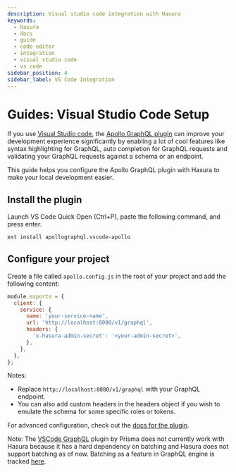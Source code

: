 ```yaml
---
description: Visual studio code integration with Hasura
keywords:
  - hasura
  - docs
  - guide
  - code editor
  - integration
  - visual studio code
  - vs code
sidebar_position: 4
sidebar_label: VS Code Integration
---
```


# Guides: Visual Studio Code Setup

If you use [Visual Studio code](https://code.visualstudio.com/), the
[Apollo GraphQL plugin](https://marketplace.visualstudio.com/items?itemName=apollographql.vscode-apollo) can improve
your development experience significantly by enabling a lot of cool features like syntax highlighting for GraphQL, auto
completion for GraphQL requests and validating your GraphQL requests against a schema or an endpoint.

This guide helps you configure the Apollo GraphQL plugin with Hasura to make your local development easier.

## Install the plugin

Launch VS Code Quick Open (Ctrl+P), paste the following command, and press enter.

```bash
ext install apollographql.vscode-apollo
```

## Configure your project

Create a file called `apollo.config.js` in the root of your project and add the following content:

```javascript
module.exports = {
  client: {
    service: {
      name: 'your-service-name',
      url: 'http://localhost:8080/v1/graphql',
      headers: {
        'x-hasura-admin-secret': '<your-admin-secret>',
      },
    },
  },
};
```

Notes:

- Replace `http://localhost:8080/v1/graphql` with your GraphQL endpoint.
- You can also add custom headers in the headers object if you wish to emulate the schema for some specific roles or
  tokens.

For advanced configuration, check out the
[docs for the plugin](https://marketplace.visualstudio.com/items?itemName=apollographql.vscode-apollo).

Note: The [VSCode GraphQL](https://github.com/prisma/vscode-graphql) plugin by Prisma does not currently work with
Hasura because it has a hard dependency on batching and Hasura does not support batching as of now. Batching as a
feature in GraphQL engine is tracked [here](https://github.com/hasura/graphql-engine/issues/1812).
